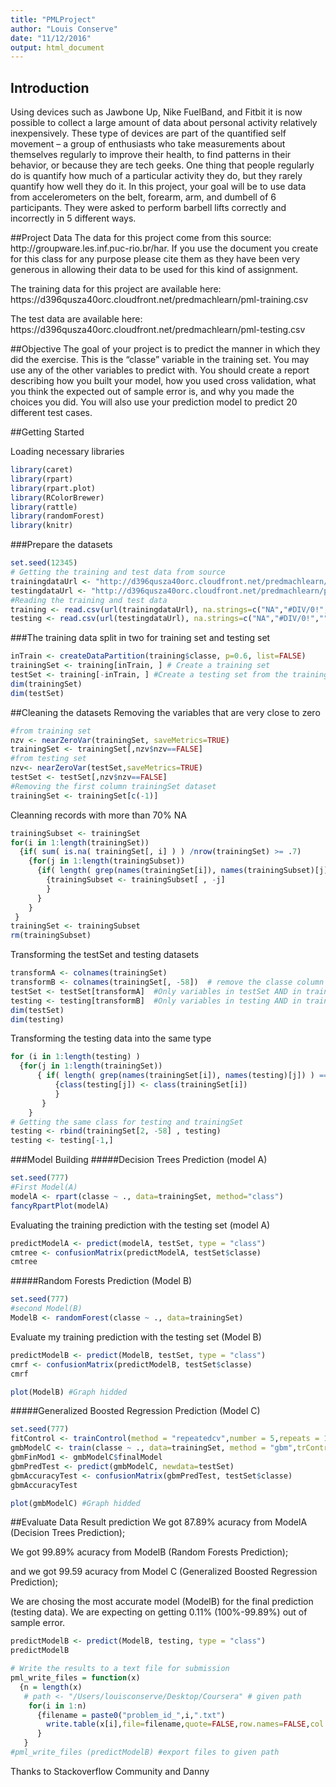 ```yaml
---
title: "PMLProject"
author: "Louis Conserve"
date: "11/12/2016"
output: html_document
---
```



## Introduction
Using devices such as Jawbone Up, Nike FuelBand, and Fitbit it is now possible to collect a large amount of data about personal activity relatively inexpensively. These type of devices are part of the quantified self movement – a group of enthusiasts who take measurements about themselves regularly to improve their health, to find patterns in their behavior, or because they are tech geeks. One thing that people regularly do is quantify how much of a particular activity they do, but they rarely quantify how well they do it. In this project, your goal will be to use data from accelerometers on the belt, forearm, arm, and dumbell of 6 participants. They were asked to perform barbell lifts correctly and incorrectly in 5 different ways. 

##Project Data
The data for this project come from this source: http://groupware.les.inf.puc-rio.br/har. If you use the document you create for this class for any purpose please cite them as they have been very generous in allowing their data to be used for this kind of assignment.

The training data for this project are available here: https://d396qusza40orc.cloudfront.net/predmachlearn/pml-training.csv

The test data are available here: https://d396qusza40orc.cloudfront.net/predmachlearn/pml-testing.csv

##Objective
The goal of your project is to predict the manner in which they did the exercise. This is the “classe” variable in the training set. You may use any of the other variables to predict with. You should create a report describing how you built your model, how you used cross validation, what you think the expected out of sample error is, and why you made the choices you did. You will also use your prediction model to predict 20 different test cases.

##Getting Started

Loading necessary libraries  

```r
library(caret)
library(rpart)
library(rpart.plot)
library(RColorBrewer)
library(rattle)
library(randomForest)
library(knitr)
```
###Prepare the datasets

```r
set.seed(12345)
# Getting the training and test data from source
trainingdataUrl <- "http://d396qusza40orc.cloudfront.net/predmachlearn/pml-training.csv"
testingdataUrl <- "http://d396qusza40orc.cloudfront.net/predmachlearn/pml-testing.csv"
#Reading the training and test data
training <- read.csv(url(trainingdataUrl), na.strings=c("NA","#DIV/0!",""))
testing <- read.csv(url(testingdataUrl), na.strings=c("NA","#DIV/0!",""))
```

###The training data split in two for training set and testing set
```r
inTrain <- createDataPartition(training$classe, p=0.6, list=FALSE)
trainingSet <- training[inTrain, ] # Create a training set
testSet <- training[-inTrain, ] #Create a testing set from the training data
dim(trainingSet)
dim(testSet)
```

##Cleaning the datasets
Removing the variables that are very close to zero
```r
#from training set
nzv <- nearZeroVar(trainingSet, saveMetrics=TRUE)
trainingSet <- trainingSet[,nzv$nzv==FALSE]
#from testing set
nzv<- nearZeroVar(testSet,saveMetrics=TRUE)
testSet <- testSet[,nzv$nzv==FALSE]
#Removing the first column trainingSet dataset
trainingSet <- trainingSet[c(-1)]
```
Cleanning records with more than 70% NA
```r
trainingSubset <- trainingSet
for(i in 1:length(trainingSet)) 
  {if( sum( is.na( trainingSet[, i] ) ) /nrow(trainingSet) >= .7) 
    {for(j in 1:length(trainingSubset)) 
      {if( length( grep(names(trainingSet[i]), names(trainingSubset)[j]) ) == 1)  
        {trainingSubset <- trainingSubset[ , -j]
        }   
      } 
    }
 }
trainingSet <- trainingSubset
rm(trainingSubset)
```
Transforming the testSet and testing datasets
```r
transformA <- colnames(trainingSet)
transformB <- colnames(trainingSet[, -58])  # remove the classe column
testSet <- testSet[transformA]  #Only variables in testSet AND in trainingSet are kept
testing <- testing[transformB]  #Only variables in testing AND in trainingSet are kept
dim(testSet)
dim(testing)
```
Transforming the testing data into the same type
```r
for (i in 1:length(testing) ) 
  {for(j in 1:length(trainingSet)) 
      { if( length( grep(names(trainingSet[i]), names(testing)[j]) ) == 1)  
          {class(testing[j]) <- class(trainingSet[i])
          }      
       }      
    }
# Getting the same class for testing and trainingSet
testing <- rbind(trainingSet[2, -58] , testing)
testing <- testing[-1,]
```
###Model Building 
#####Decision Trees Prediction (model A)
```r
set.seed(777)
#First Model(A)
modelA <- rpart(classe ~ ., data=trainingSet, method="class")
fancyRpartPlot(modelA)
```

Evaluating the training prediction with the testing set (model A)
```r
predictModelA <- predict(modelA, testSet, type = "class")
cmtree <- confusionMatrix(predictModelA, testSet$classe)
cmtree
```

#####Random Forests Prediction (Model B)
```r
set.seed(777)
#second Model(B)
ModelB <- randomForest(classe ~ ., data=trainingSet)
```

Evaluate my training prediction with the testing set (Model B)
```r
predictModelB <- predict(ModelB, testSet, type = "class")
cmrf <- confusionMatrix(predictModelB, testSet$classe)
cmrf
```

```r
plot(ModelB) #Graph hidded
```

#####Generalized Boosted Regression Prediction (Model C)
```r
set.seed(777)
fitControl <- trainControl(method = "repeatedcv",number = 5,repeats = 1)
gmbModelC <- train(classe ~ ., data=trainingSet, method = "gbm",trControl = fitControl,verbose = FALSE)
gbmFinMod1 <- gmbModelC$finalModel
gbmPredTest <- predict(gmbModelC, newdata=testSet)
gbmAccuracyTest <- confusionMatrix(gbmPredTest, testSet$classe)
gbmAccuracyTest
```

```r
plot(gmbModelC) #Graph hidded
```
 
##Evaluate Data Result prediction 
We got 87.89% acuracy from ModelA (Decision Trees Prediction);

We got 99.89% acuracy from ModelB (Random Forests Prediction);

and we got 99.59 acuracy from Model C (Generalized Boosted Regression Prediction);

We are chosing the most accurate model (ModelB) for the final prediction (testing data). We are expecting on getting 0.11% (100%-99.89%) out of sample error.
```r
predictModelB <- predict(ModelB, testing, type = "class")
predictModelB 

# Write the results to a text file for submission
pml_write_files = function(x)
  {n = length(x)
   # path <- "/Users/louisconserve/Desktop/Coursera" # given path
    for(i in 1:n)
      {filename = paste0("problem_id_",i,".txt")
        write.table(x[i],file=filename,quote=FALSE,row.names=FALSE,col.names=FALSE)
      }
   }
#pml_write_files (predictModelB) #export files to given path
```

Thanks to Stackoverflow Community and Danny
